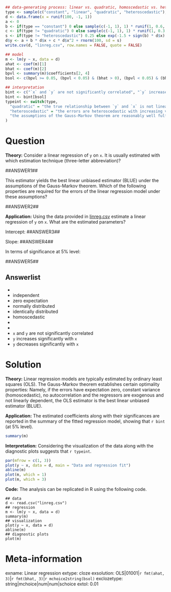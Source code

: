 ```r
## data-generating process: linear vs. quadratic, homoscedastic vs. heteroscedastic
type <- sample(c("constant", "linear", "quadratic", "heteroscedastic"), size = 1, prob = c(0.25, 0.35, 0.2, 0.2))
d <- data.frame(x = runif(100, -1, 1))
a <- 0
b <- if(type == "constant") 0 else sample(c(-1, 1), 1) * runif(1, 0.6, 0.9)
c <- if(type != "quadratic") 0 else sample(c(-1, 1), 1) * runif(1, 0.3, 0.6)
s <- if(type != "heteroscedastic") 0.25 else exp(-1.5 + sign(b) * d$x)
d$y <- a + b * d$x + c * d$x^2 + rnorm(100, sd = s)
write.csv(d, "linreg.csv", row.names = FALSE, quote = FALSE)

## model
m <- lm(y ~ x, data = d)
ahat <- coef(m)[1]
bhat <- coef(m)[2]
bpvl <- summary(m)$coefficients[2, 4]
bsol <- c(bpvl >= 0.05, (bpvl < 0.05) & (bhat > 0), (bpvl < 0.05) & (bhat < 0))

## interpretation
bint <- c("`x` and `y` are not significantly correlated", "`y` increases significantly with `x`", "`y` decreases significantly with `x`")
bint <- bint[bsol]
typeint <- switch(type,
  "quadratic" = "the true relationship between `y` and `x` is not linear but quadratic (and hence errors do not have zero expectation)",
  "heteroscedastic" = "the errors are heteroscedastic with increasing variance along with the mean",
  "the assumptions of the Gauss-Markov theorem are reasonably well fulfilled"
)
```    

Question
========

**Theory:** Consider a linear regression of `y` on `x`. It is usually estimated with
which estimation technique (three-letter abbreviation)?

##ANSWER1##

This estimator yields the best linear unbiased estimator (BLUE) under the assumptions
of the Gauss-Markov theorem. Which of the following properties are required for the
errors of the linear regression model under these assumptions?

##ANSWER2##

**Application:** Using the data provided in [linreg.csv](linreg.csv) estimate a
linear regression of `y` on `x`. What are the estimated parameters?

Intercept: ##ANSWER3##

Slope: ##ANSWER4##

In terms of significance at 5% level:

##ANSWER5##




Answerlist
----------
* 
* independent
* zero expectation
* normally distributed
* identically distributed
* homoscedastic
* 
* 
* `x` and `y` are not significantly correlated
* `y` increases significantly with `x`
* `y` decreases significantly with `x`

Solution
========

**Theory:** Linear regression models are typically estimated by ordinary least squares (OLS).
The Gauss-Markov theorem establishes certain optimality properties: Namely, if the errors
have expectation zero, constant variance (homoscedastic), no autocorrelation and the
regressors are exogenous and not linearly dependent, the OLS estimator is the best linear
unbiased estimator (BLUE).

**Application:** The estimated coefficients along with their significances are reported in the
summary of the fitted regression model, showing that `r bint` (at 5% level).

```r
summary(m)
```

**Interpretation:** Considering the visualization of the data along with the diagnostic plots suggests
that `r typeint`.
\
```r
par(mfrow = c(1, 3))
plot(y ~ x, data = d, main = "Data and regression fit")
abline(m)
plot(m, which = 1)
plot(m, which = 3)
```

**Code:** The analysis can be replicated in R using the following code.

```
## data
d <- read.csv("linreg.csv")
## regression
m <- lm(y ~ x, data = d)
summary(m)
## visualization
plot(y ~ x, data = d)
abline(m)
## diagnostic plots
plot(m)
```

Meta-information
================
exname: Linear regression
extype: cloze
exsolution: OLS|01001|`r fmt(ahat, 3)`|`r fmt(bhat, 3)`|`r mchoice2string(bsol)`
exclozetype: string|mchoice|num|num|schoice
extol: 0.01
